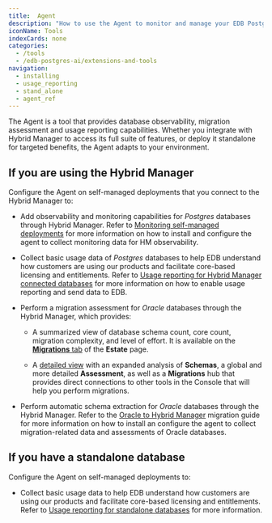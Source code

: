```yaml
---
title:  Agent
description: "How to use the Agent to monitor and manage your EDB Postgres databases"
iconName: Tools
indexCards: none
categories:
  - /tools
  - /edb-postgres-ai/extensions-and-tools
navigation:
  - installing
  - usage_reporting
  - stand_alone
  - agent_ref
---
```


The Agent is a tool that provides database observability, migration assessment and usage reporting capabilities. Whether you integrate with Hybrid Manager to access its full suite of features, or deploy it standalone for targeted benefits, the Agent adapts to your environment.

## If you are using the Hybrid Manager
 
Configure the Agent on self-managed deployments that you connect to the Hybrid Manager to: 

- Add observability and monitoring capabilities for _Postgres_ databases through Hybrid Manager. Refer to [Monitoring self-managed deployments](/edb-postgres-ai/hybrid-manager/using_hybrid_manager/monitoring/mon_ext_dbs/mon_with_agent/) for more information on how to install and configure the agent to collect monitoring data for HM observability.

- Collect basic usage data of _Postgres_ databases to help EDB understand how customers are using our products and facilitate core-based licensing and entitlements. Refer to [Usage reporting for Hybrid Manager connected databases](/edb-postgres-ai/hybrid-manager/using_hybrid_manager/monitoring/mon_ext_dbs/mon_with_agent/configure_agent/usage_reporting/) for more information on how to enable usage reporting and send data to EDB.

- Perform a migration assessment for _Oracle_ databases through the Hybrid Manager, which provides: 

  - A summarized view of database schema count, core count, migration complexity, and level of effort. It is available on the [**Migrations** tab](/edb-postgres-ai/hybrid-manager/using_hybrid_manager/migration/migrations/) of the **Estate** page.

  - A [detailed view](/edb-postgres-ai/hybrid-manager/using_hybrid_manager/migration/migrations/migration_database_details_view/) with an expanded analysis of **Schemas**, a global and more detailed **Assessment**, as well as a **Migrations** hub that provides direct connections to other tools in the Console that will help you perform migrations.

- Perform automatic schema extraction for _Oracle_ databases through the Hybrid Manager. Refer to the [Oracle to Hybrid Manager](/edb-postgres-ai/hybrid-manager/using_hybrid_manager/migration/migration_guides/oracle_to_hm_managed) migration guide for more information on how to install an configure the agent to collect migration-related data and assessments of Oracle databases.

## If you have a standalone database 

Configure the Agent on self-managed deployments to: 

- Collect basic usage data to help EDB understand how customers are using our products and facilitate core-based licensing and entitlements. Refer to [Usage reporting for standalone databases](/tools/agent/stand_alone/) for more information.
